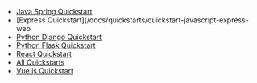 * [Java Spring Quickstart](/docs/quickstarts/quickstart-java-spring-web)
* [Express Quickstart](/docs/quickstarts/quickstart-javascript-express-web
* [Python Django Quickstart](/docs/quickstarts/quickstart-python-django-web)
* [Python Flask Quickstart](/docs/quickstarts/quickstart-python-flask-web)
* [React Quickstart](/docs/quickstarts/quickstart-javascript-react-web)
* [All Quickstarts](/docs/quickstarts/quickstart-ruby-on-rails-web)
* [Vue.js Quickstart](/docs/quickstarts/quickstart-javascript-vue-web)

